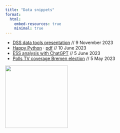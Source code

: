 ```yaml
---
title: "Data snippets"
format:
  html:
    embed-resources: true
    minimal: true
---
```


+ [DSS data tools presentation](notebooks/dss-data-presentation.html) // 9 November 2023
+ [Happy Python ](notebooks/happy-python.html) · [pdf](notebooks/happy-python.pdf) // 10 June 2023
+ [ESS analysis with ChatGPT](notebooks/chatgpt-ess.nb.html) // 5 June 2023
+ [Polls TV coverage Bremen election](notebooks/Bremen-Wahlbefragung-2023.html) // 5 May 2023

![](computer-ai.png){width=200}
